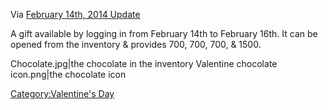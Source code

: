 Via [[Game Updates/2014/February 14th|February 14th, 2014 Update]]

A gift available by logging in from February 14th to February 16th. It can be opened from the inventory & provides 700{{fuel}}, 700{{ammo}}, 700{{steel}}, & 1500{{bauxite}}.
<gallery>
Chocolate.jpg|the chocolate in the inventory
Valentine chocolate icon.png|the chocolate icon
</gallery>

{{Seasonal}}
[[Category:Valentine's Day]]